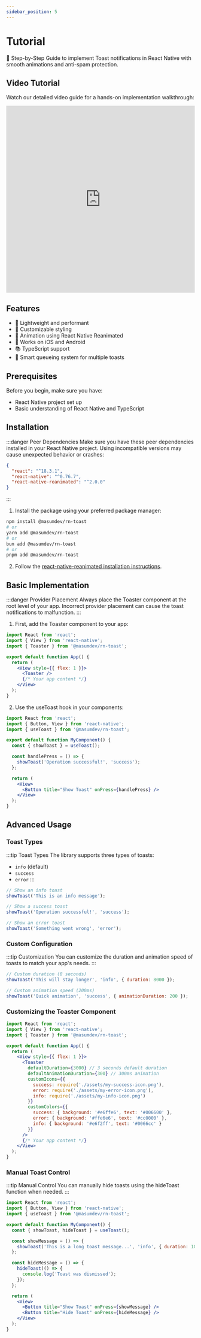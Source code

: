 ```yaml
---
sidebar_position: 5
---
```


# Tutorial

🚀 Step-by-Step Guide to implement Toast notifications in React Native with smooth animations and anti-spam protection.

## Video Tutorial
Watch our detailed video guide for a hands-on implementation walkthrough:

<iframe width="100%" height="500" src="https://www.youtube.com/embed/ytdpXMd1fqU" frameborder="0" allowfullscreen></iframe>

## Features

- 🚀 Lightweight and performant
- 🎨 Customizable styling
- 🔄 Animation using React Native Reanimated
- 📱 Works on iOS and Android
- 📚 TypeScript support
- 🧠 Smart queueing system for multiple toasts

## Prerequisites
Before you begin, make sure you have:
- React Native project set up
- Basic understanding of React Native and TypeScript

## Installation

:::danger Peer Dependencies
Make sure you have these peer dependencies installed in your React Native project. Using incompatible versions may cause unexpected behavior or crashes:

```json
{
  "react": "^18.3.1",
  "react-native": "^0.76.7",
  "react-native-reanimated": "^2.0.0"
}
```
:::

1. Install the package using your preferred package manager:
```bash
npm install @masumdev/rn-toast
# or
yarn add @masumdev/rn-toast
# or
bun add @masumdev/rn-toast
# or
pnpm add @masumdev/rn-toast
```

2. Follow the [react-native-reanimated installation instructions](https://docs.swmansion.com/react-native-reanimated/docs/fundamentals/installation).

## Basic Implementation

:::danger Provider Placement
Always place the Toaster component at the root level of your app. Incorrect provider placement can cause the toast notifications to malfunction.
:::

1. First, add the Toaster component to your app:

```jsx
import React from 'react';
import { View } from 'react-native';
import { Toaster } from '@masumdev/rn-toast';

export default function App() {
  return (
    <View style={{ flex: 1 }}>
      <Toaster />
      {/* Your app content */}
    </View>
  );
}
```

2. Use the useToast hook in your components:

```jsx
import React from 'react';
import { Button, View } from 'react-native';
import { useToast } from '@masumdev/rn-toast';

export default function MyComponent() {
  const { showToast } = useToast();

  const handlePress = () => {
    showToast('Operation successful!', 'success');
  };

  return (
    <View>
      <Button title="Show Toast" onPress={handlePress} />
    </View>
  );
}
```

## Advanced Usage

### Toast Types

:::tip Toast Types
The library supports three types of toasts:
- `info` (default)
- `success`
- `error`
:::

```jsx
// Show an info toast
showToast('This is an info message');

// Show a success toast
showToast('Operation successful!', 'success');

// Show an error toast
showToast('Something went wrong', 'error');
```

### Custom Configuration

:::tip Customization
You can customize the duration and animation speed of toasts to match your app's needs.
:::

```jsx
// Custom duration (8 seconds)
showToast('This will stay longer', 'info', { duration: 8000 });

// Custom animation speed (200ms)
showToast('Quick animation', 'success', { animationDuration: 200 });
```

### Customizing the Toaster Component

```jsx
import React from 'react';
import { View } from 'react-native';
import { Toaster } from '@masumdev/rn-toast';

export default function App() {
  return (
    <View style={{ flex: 1 }}>
      <Toaster
        defaultDuration={3000} // 3 seconds default duration
        defaultAnimationDuration={300} // 300ms animation
        customIcons={{
          success: require('./assets/my-success-icon.png'),
          error: require('./assets/my-error-icon.png'),
          info: require('./assets/my-info-icon.png')
        }}
        customColors={{
          success: { background: '#e6ffe6', text: '#006600' },
          error: { background: '#ffe6e6', text: '#cc0000' },
          info: { background: '#e6f2ff', text: '#0066cc' }
        }}
      />
      {/* Your app content */}
    </View>
  );
}
```

### Manual Toast Control

:::tip Manual Control
You can manually hide toasts using the hideToast function when needed.
:::

```jsx
import React from 'react';
import { Button, View } from 'react-native';
import { useToast } from '@masumdev/rn-toast';

export default function MyComponent() {
  const { showToast, hideToast } = useToast();

  const showMessage = () => {
    showToast('This is a long toast message...', 'info', { duration: 10000 });
  };

  const hideMessage = () => {
    hideToast(() => {
      console.log('Toast was dismissed');
    });
  };

  return (
    <View>
      <Button title="Show Toast" onPress={showMessage} />
      <Button title="Hide Toast" onPress={hideMessage} />
    </View>
  );
}
```